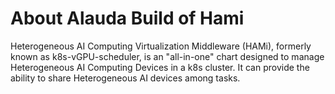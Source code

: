 # About Alauda Build of Hami

Heterogeneous AI Computing Virtualization Middleware (HAMi), formerly known as k8s-vGPU-scheduler, is an "all-in-one" chart designed to manage Heterogeneous AI Computing Devices in a k8s cluster. It can provide the ability to share Heterogeneous AI devices among tasks.

<ExternalSite name="hami" />
